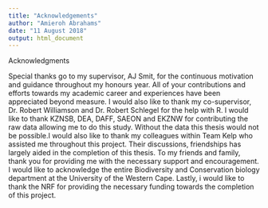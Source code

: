 ```yaml
---
title: "Acknowledgements"
author: "Amieroh Abrahams"
date: "11 August 2018"
output: html_document
---
```


Acknowledgments

Special thanks go to my supervisor, AJ Smit, for the continuous motivation and guidance throughout my honours year. All of your contributions and efforts towards my academic career and experiences have been appreciated beyond measure. I would also like to thank my co-supervisor, Dr. Robert Williamson and Dr. Robert Schlegel for the help with R. I would like to thank KZNSB, DEA, DAFF, SAEON and EKZNW for contributing the raw data allowing me to do this study. Without the data this thesis would not be possible.I would also like to thank my colleagues within Team Kelp who assisted me throughout this project. Their discussions, friendships has largely aided in the completion of this thesis. To my friends and family, thank you for providing me with the necessary support and encouragement. I would like to acknowledge the entire Biodiversity and Conservation biology department at the University of the Western Cape. Lastly, i would like to thank the NRF for providing the necessary funding towards the completion of this project.



